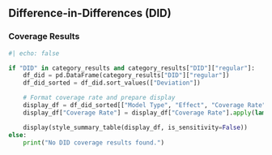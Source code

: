 ## Difference-in-Differences (DID)

### Coverage Results

```python
#| echo: false

if "DID" in category_results and category_results["DID"]["regular"]:
    df_did = pd.DataFrame(category_results["DID"]["regular"])
    df_did_sorted = df_did.sort_values(["Deviation"])

    # Format coverage rate and prepare display
    display_df = df_did_sorted[["Model Type", "Effect", "Coverage Rate", "Status", "Repetitions", "DoubleML Version", "Last Modified"]].copy()
    display_df["Coverage Rate"] = display_df["Coverage Rate"].apply(lambda x: f"{x:.3f}")

    display(style_summary_table(display_df, is_sensitivity=False))
else:
    print("No DID coverage results found.")
```
